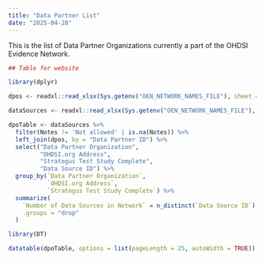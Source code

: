 ```yaml
---
title: "Data Partner List"
date: "2025-04-28"
---
```


This is the list of Data Partner Organizations currently a part of the OHDSI Evidence Network.

```r
## Table for website

library(dplyr)

dpos <- readxl::read_xlsx(Sys.getenv("OEN_NETWORK_NAMES_FILE"), sheet = "OEN Data Partner Orgs")

dataSources <- readxl::read_xlsx(Sys.getenv("OEN_NETWORK_NAMES_FILE"), sheet = "OEN Data Sources")

dpoTable <- dataSources %>%
  filter(Notes != 'Not allowed' | is.na(Notes)) %>%
  left_join(dpos, by = "Data Partner ID") %>%
  select("Data Partner Organization",
         "OHDSI.org Address",
         "Strategus Test Study Complete",
         "Data Source ID") %>% 
  group_by(`Data Partner Organization`,
           `OHDSI.org Address`,
           `Strategus Test Study Complete`) %>%
  summarize(
    `Number of Data Sources in Network` = n_distinct(`Data Source ID`),
    .groups = "drop"  
  )
```

```r
library(DT)

datatable(dpoTable, options = list(pageLength = 25, autoWidth = TRUE))
```
